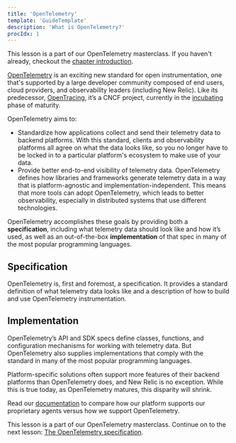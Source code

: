 ```yaml
---
title: 'OpenTelemetry'
template: 'GuideTemplate'
description: 'What is OpenTelemetry?'
procIdx: 1
---
```


<Callout variant="course">

This lesson is a part of our OpenTelemetry masterclass. If you haven't already, checkout the [chapter introduction](/opentelemetry-masterclass/fundamentals).

</Callout>

[OpenTelemetry](https://opentelemetry.io) is an exciting new standard for open instrumentation, one that's supported by a large developer community composed of end users, cloud providers, and observability leaders (including New Relic). Like its predecessor, [OpenTracing](https://opentracing.io), it’s a CNCF project, currently in the [incubating](https://landscape.cncf.io/card-mode?project=incubating) phase of maturity.

OpenTelemetry aims to:

- Standardize how applications collect and send their telemetry data to backend platforms. With this standard, clients and observability platforms all agree on what the data looks like, so you no longer have to be locked in to a particular platform's ecosystem to make use of your data.
- Provide better end-to-end visibility of telemetry data. OpenTelemetry defines how libraries and frameworks generate telemetry data in a way that is platform-agnostic and implementation-independent. This means that more tools can adopt OpenTelemetry, which leads to better observability, especially in distributed systems that use different technologies.

OpenTelemetry accomplishes these goals by providing both a **specification**, including what telemetry data should look like and how it’s used, as well as an out-of-the-box **implementation** of that spec in many of the most popular programming languages.

## Specification

OpenTelemetry is, first and foremost, a specification. It provides a standard definition of what telemetry data looks like and a description of how to build and use OpenTelemetry instrumentation.

## Implementation

OpenTelemetry’s API and SDK specs define classes, functions, and configuration mechanisms for working with telemetry data. But OpenTelemetry also supplies implementations that comply with the standard in many of the most popular programming languages.

<Callout variant="tip" title="New Relic’s OpenTelemetry support">

Platform-specific solutions often support more features of their backend platforms than OpenTelemetry does, and New Relic is no exception. While this is true today, as OpenTelemetry matures, this disparity will shrink.

Read our [documentation](https://docs.newrelic.com/docs/more-integrations/open-source-telemetry-integrations/opentelemetry/introduction-opentelemetry-new-relic/#choice) to compare how our platform supports our proprietary agents versus how we support OpenTelemetry.

</Callout>

<Callout variant="course">

This lesson is a part of our OpenTelemetry masterclass. Continue on to the next lesson: [The OpenTelemetry specification](/opentelemetry-masterclass/fundamentals/opentelemetry-specification).

</Callout>
